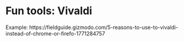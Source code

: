 

# Fun tools: Vivaldi

Example: https://fieldguide.gizmodo.com/5-reasons-to-use-to-vivaldi-instead-of-chrome-or-firefo-1771284757
